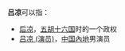 '''吕凉'''可以指：
*[[后凉|后凉]]，[[五胡十六国|五胡十六国]]时的一个政权
*[[吕凉_(演员)|吕凉 (演员)]]，[[中国內地|中国內地]]男演员

{{disambig|Cat=二字中國相關消歧義}}